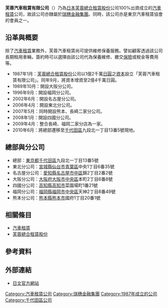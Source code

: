 {{Infobox Company 
| company_name = 芙蓉汽車租賃有限公司
| company_name_en = Fuyo Auto Lease Co.,Ltd.
| company_logo = [[File:Fuyo-Auto-Lease_logo.gif|芙蓉汽車租賃商標]]
| company_type = 私人公司
| market_information = 
| foundation = 1987年1月
| location = [[日本|日本]][[東京都|東京都]][[千代田區|千代田區]]九段北一丁目13番5號<br>（休里克九段大廈11樓）
| zip_code = 〒102-0073
| telephone_no = +81-3-66852411
| founder = 
| key_people = [[董事長|董事長]]：五月女隆男
| industry = 汽車租賃業
| products = [[汽車租賃|汽車租賃]]、中古車買賣、汽車維修保養
| capital = 2億4千萬[[日圓|日圓]]
| company_slogan = 
| revenue = 
| operating_income = 
| net_income = 
| num_employees = 165人（2016年）
| parent = [[芙蓉總合租賃股份|芙蓉總合租賃股份]]公司
| subsid = 
| homepage = http://www.fuyoauto.co.jp/
| footnotes = 
}}

'''芙蓉汽車租賃有限公司'''（{{lang-ja|芙蓉オートリース株式会社}}）乃為[[日本|日本]][[芙蓉總合租賃股份|芙蓉總合租賃股份]]公司100%出資成立的[[汽車租賃|汽車租賃]]公司，故該公司亦隸屬於[[瑞穗金融集團|瑞穗金融集團]]。同時，該公司亦是{{link-ja|日本汽車租賃協會聯合會|日本自動車リース協会連合会}}東京汽車租賃協會的會員之一。

== 沿革與概要 ==
除了[[汽車租賃|汽車租賃]]業務外，芙蓉汽車租賃尚可提供維修保養服務。譬如顧客透過該公司長期租用車輛，簽約時可以選擇由該公司代為保養維修、繳交[[保險|保險]]或稅金等費用等。

* 1987年1月：[[芙蓉總合租賃股份|芙蓉總合租賃股份]]公司以1億2千萬[[日圓|日圓]]之[[資本|資本]]設立「芙蓉汽車租賃有限公司」。同年9月，將資本增資至2億4千萬日圓。
* 1989年10月：開設大阪分公司。
* 1996年9月：開設福岡分公司。 
* 2002年6月：開設名古屋分公司。
* 2006年4月：開設東北分公司。
* 2007年5月：同時開設熊本、長崎二家分公司。
* 2008年1月：開設四國分公司。
* 2009年4月：整合長崎、福岡二家分店為一家。
* 2010年6月：將總部遷移至[[千代田區|千代田區]]九段北一丁目13番5號現地。

== 總部與分公司 ==
* 總部：[[東京都|東京都]][[千代田區|千代田區]]九段北一丁目13番5號
* 東北分公司：[[宮城縣|宮城縣]][[仙台市|仙台市]][[青葉區_(仙台市)|青葉區]]中央1丁目6番35號
* 名古屋分公司：[[愛知縣|愛知縣]][[名古屋市|名古屋市]][[中區_(名古屋市)|中區]]錦2丁目2番2號
* 大阪分公司：[[大阪府|大阪府]][[大阪市|大阪市]][[中央區_(大阪市)|中央區]]本町2丁目6番8號
* 四國分公司：[[高知縣|高知縣]][[高知市|高知市]]菜園場町1番21號
* 福岡分公司：[[福岡縣|福岡縣]][[福岡市|福岡市]][[中央區_(福岡市)|中央區]]天神2丁目8番49號
* 熊本分公司：[[熊本縣|熊本縣]][[熊本市|熊本市]]國府1丁目20番1號

== 相關條目 ==
* [[汽車租賃|汽車租賃]]
* [[芙蓉總合租賃股份|芙蓉總合租賃股份]]

== 參考資料 ==
{{reflist}}

== 外部連結 ==
* {{ja}}[http://www.fuyoauto.co.jp/ 日文官方網站] {{Wayback|url=http://www.fuyoauto.co.jp/ |date=20200122234440 }}

{{Vehicle rental brands}}
{{DEFAULTSORT:Fuyo Auto Lease}}
[[Category:汽車租賃公司|Category:汽車租賃公司]]
[[Category:瑞穗金融集團|Category:瑞穗金融集團]]
[[Category:1987年成立的公司|Category:1987年成立的公司]]
[[Category:千代田區公司|Category:千代田區公司]]